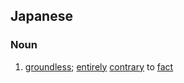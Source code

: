 ==Japanese==
{{ja-kanjitab|じ|じつ|む|こん|yomi=on}}

===Noun===
{{ja-noun|じじつむこん}}

# [[groundless]]; [[entirely]] [[contrary]] to [[fact]]